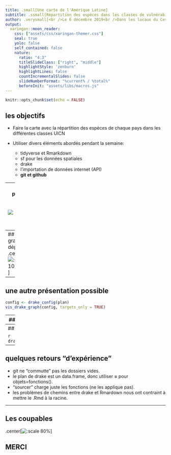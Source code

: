 ```yaml
---
title: .small[Une carte de l'Amérique Latine]
subtitle: .ssmall[Répartition des espèces dans les classes de vulnérabilité]
author: .verysmall[<br />Le 6 décembre 2019<br />Dans les locaux du Cesab à Montpellier]
output:
  xaringan::moon_reader:
    css: ["assets/css/xaringan-themer.css"]
    seal: true
    yolo: false
    self_contained: false
    nature:
      ratio: "4:3"
      titleSlideClass: ["right", "middle"]
      highlightStyle: 'zenburn'
      highlightLines: false
      countIncrementalSlides: false
      slideNumberFormat: "%current% / %total%"
      beforeInit: "assets/libs/macros.js"
---
```


```r
knitr::opts_chunk$set(echo = FALSE)
```

## les objectifs
* Faire la carte avec la répartition des espèces de chaque pays dans les différentes classes UICN  

* Utiliser divers éléments abordés pendant la semaine:  
  + tidyverse et Rmarkdown  
  + sf pour les données spatiales
  + drake  
  + l'importation de données internet (API)   
  + **git et github**

---
## On a puller puis pusher
.center[![:scale 100%](manuscrit/output/github.png)]

---
## le graphique des dépendances
.center[![:scale 100%](manuscrit/output/drake_plot.png)]

---
## une autre présentation possible
```r
config <- drake_config(plan)
vis_drake_graph(config, targets_only = TRUE)
```

---
## la première carte 

```r
drake::readd(carto)
```

---
## la deuxième carte 

```r
drake::readd(carto2)
```

---
## quelques retours "d’expérience"
* git ne "commutte" pas les dossiers vides.  
* le plan de drake est un data.frame, donc utiliser **=** pour objets=fonctions().  
* "sourcer" charge juste les fonctions (ne les applique pas).
* les problèmes de chemins entre drake et Rmardown nous ont contraint à mettre le .Rmd à la racine.

---

## Les coupables

.center[![:scale 80%](manuscrit/output/merci.png)]

## MERCI
